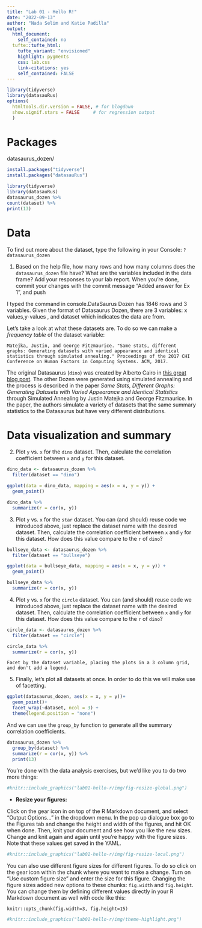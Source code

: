 ```yaml
---
title: "Lab 01 - Hello R!"
date: "2022-09-13"
author: "Nada Selim and Katie Padilla"
output: 
  html_document: 
    self_contained: no
  tufte::tufte_html:
    tufte_variant: "envisioned"
    highlight: pygments
    css: lab.css
    link-citations: yes
    self_contained: FALSE
---
```


```r
library(tidyverse)
library(datasauRus)
options(
  htmltools.dir.version = FALSE, # for blogdown
  show.signif.stars = FALSE     # for regression output
  )
```




# Packages
datasaurus_dozen/

```r
install.packages("tidyverse")
install.packages("datasauRus")
```



```r
library(tidyverse) 
library(datasauRus)
datasaurus_dozen %>%
count(dataset) %>%
print(13)
```



# Data



To find out more about the dataset, type the following in your Console: 
```?datasaurus_dozen``` 


1. Based on the help file, how many rows and how many columns does the `datasaurus_dozen` file have? What are the variables included in the data frame? Add your responses to your lab report. When you're done, commit your changes with the commit message "Added answer for Ex 1", and push



 I typed the command in console.DataSaurus Dozen has 1846 rows and 3 variables. Given the format of Datasaurus Dozen, there are 3 variables: x values,y-values , and dataset which indicates the data are from.





Let's take a look at what these datasets are. To do so we can make a *frequency table* of the dataset variable:



```marginfigure
Matejka, Justin, and George Fitzmaurice. "Same stats, different graphs: Generating datasets with varied appearance and identical statistics through simulated annealing." Proceedings of the 2017 CHI Conference on Human Factors in Computing Systems. ACM, 2017.
```

The original Datasaurus (`dino`) was created by Alberto Cairo in [this great blog post](http://www.thefunctionalart.com/2016/08/download-datasaurus-never-trust-summary.html). The other Dozen were generated using simulated annealing and the process is described in the paper *Same Stats, Different Graphs: Generating Datasets with Varied Appearance and Identical Statistics* through Simulated Annealing by Justin Matejka and George Fitzmaurice. In the paper, the authors simulate a variety of datasets that the same summary statistics to the Datasaurus but have very different distributions.

# Data visualization and summary

2. Plot `y` vs. `x` for the `dino` dataset. Then, calculate the correlation coefficient between `x` and `y` for this dataset.



```r
dino_data <- datasaurus_dozen %>%
  filter(dataset == "dino")
```



```r
ggplot(data = dino_data, mapping = aes(x = x, y = y)) +
  geom_point()

```

```r
dino_data %>%
  summarize(r = cor(x, y))
```


3. Plot `y` vs. `x` for the `star` dataset. You can (and should) reuse code we introduced above, just replace the dataset name with the desired dataset. Then, calculate the correlation coefficient between `x` and `y` for this dataset. How does this value compare to the `r` of `dino`?
```r
bullseye_data <- datasaurus_dozen %>%
  filter(dataset == "bullseye")
```
```r
ggplot(data = bullseye_data, mapping = aes(x = x, y = y)) +
  geom_point()
```
```r
bullseye_data %>%
  summarize(r = cor(x, y))
```


4. Plot `y` vs. `x` for the `circle` dataset. You can (and should) reuse code we introduced above, just replace the dataset name with the desired dataset. Then, calculate the correlation coefficient between `x` and `y` for this dataset. How does this value compare to the `r` of `dino`?
```r
circle_data <- datasaurus_dozen %>%
  filter(dataset == "circle")
```
```r
circle_data %>%
  summarize(r = cor(x, y))
```




```marginfigure
Facet by the dataset variable, placing the plots in a 3 column grid, and don't add a legend.
```

5. Finally, let's plot all datasets at once. In order to do this we will make use of facetting.

```r
ggplot(datasaurus_dozen, aes(x = x, y = y))+
  geom_point()+
  facet_wrap(~dataset, ncol = 3) +
  theme(legend.position = "none")
```

And we can use the `group_by` function to generate all the summary correlation coefficients.

```r
datasaurus_dozen %>%
  group_by(dataset) %>%
  summarize(r = cor(x, y)) %>%
  print(13)
```

You're done with the data analysis exercises, but we'd like you to do two more things:

```r
#knitr::include_graphics("lab01-hello-r/img/fig-resize-global.png")
```

- **Resize your figures:** 

Click on the gear icon in on top of the R Markdown document, and select "Output Options..." in the dropdown menu. In the pop up dialogue box go to the Figures tab and change the height and width of the figures, and hit OK when done. Then, knit your document and see how you like the new sizes. Change and knit again and again until you're happy with the figure sizes. Note that these values get saved in the YAML.

```r
#knitr::include_graphics("lab01-hello-r/img/fig-resize-local.png")
```

You can also use different figure sizes for different figures. To do so click on the gear icon within the chunk where you want to make a change. Turn on "Use custom figure size" and enter the size for this figure. Changing the figure sizes added new options to these chunks: `fig.width` and `fig.height`. You can change them by defining different values directly in your R Markdown document as well with code like this:

```
knitr::opts_chunk(fig.width=3, fig.height=15)
```

```r
#knitr::include_graphics("lab01-hello-r/img/theme-highlight.png")
```



